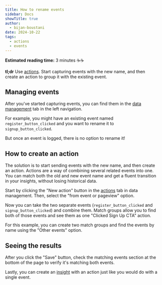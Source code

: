 ```yaml
---
title: How to rename events
sidebar: Docs
showTitle: true
author:
  - bijan-boustani
date: 2024-10-22
tags:
  - actions
  - events
---
```


**Estimated reading time:** 3 minutes ☕☕

**tl;dr** Use [actions](/docs/data/actions). Start capturing events with the new name, and then create an action to group it with the existing event.

## Managing events

After you've started capturing events, you can find them in the [data management](/data-management/actions) tab in the left navigation.

For example, you might have an existing event named `register_button_clicked` and you want to rename it to `signup_button_clicked`.

But once an event is logged, there is no option to rename it!

## How to create an action

The solution is to start sending events with the new name, and then create an action. Actions are a way of combining several related events into one. You can match both the old and new event name and get a fluent transition in your insights, without losing historical data.

Start by clicking the "New action" button in the [actions](/data-management/actions) tab in data management. Then, select the "from event or pageview" option.

<ProductScreenshot
    imageLight="https://res.cloudinary.com/dmukukwp6/image/upload/create_first_action_light_63d4f8aa42.png"
    imageDark="https://res.cloudinary.com/dmukukwp6/image/upload/create_first_action_dark_bb2ec7a894.png"
    alt="Create an action"
    classes="rounded"
/>

Now you can take the two separate events (`register_button_clicked` and `signup_button_clicked`) and combine them. Match groups allow you to find both of those events and see them as one "Clicked Sign Up CTA" action.

For this example, you can create two match groups and find the events by name using the "Other events" option.

<ProductScreenshot
    imageLight="https://res.cloudinary.com/dmukukwp6/image/upload/create_action_light_e35075ceb0.png"
    imageDark="https://res.cloudinary.com/dmukukwp6/image/upload/create_action_dark_7a8d5a031c.png"
    alt="Create action page with match groups"
    classes="rounded"
/>

## Seeing the results

After you click the "Save" button, check the matching events section at the bottom of the page to verify it's matching both events.

<ProductScreenshot
    imageLight="https://res.cloudinary.com/dmukukwp6/image/upload/matching_events_light_4b8c1accc4.png"
    imageDark="https://res.cloudinary.com/dmukukwp6/image/upload/matching_events_dark_852ccb8f24.png"
    alt="View matching events"
    classes="rounded"
/>

Lastly, you can create an [insight](/docs/product-analytics/insights) with an action just like you would do with a single event.

<ProductScreenshot
    imageLight="https://res.cloudinary.com/dmukukwp6/image/upload/action_insight_light_1e11ea7591.png"
    imageDark="https://res.cloudinary.com/dmukukwp6/image/upload/action_insight_dark_94069b9c07.png"
    alt="Create an insight with an action"
    classes="rounded"
/>
